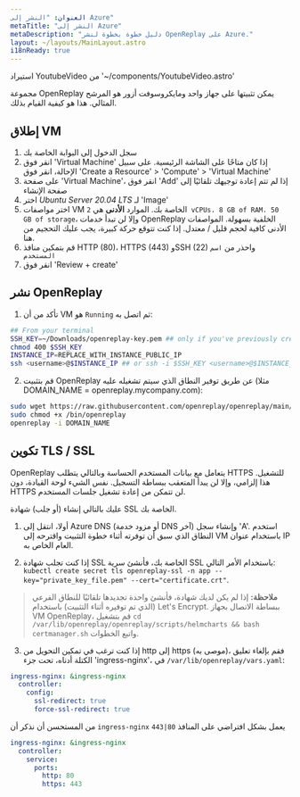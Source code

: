 ```yaml
---
العنوان: "النشر إلى Azure"
metaTitle: "النشر إلى Azure"
metaDescription: "دليل خطوة بخطوة لنشر OpenReplay على Azure."
layout: ~/layouts/MainLayout.astro
i18nReady: true
---
```

استيراد YoutubeVideo من '~/components/YoutubeVideo.astro'

<YoutubeVideo title="مشاهدة كيفية تثبيت OpenReplay في البنية التحتية الخاصة بك في Azure"
description="إذا لم ترغب في القراءة، يمكنك اتباع هذا الدرس التعليمي المرئي يشرح لك كيفية تثبيت OpenReplay في Azure"
videoURL="https://www.youtube.com/watch?v=bkVw32UKf7Q"
/>

مجموعة OpenReplay يمكن تثبيتها على جهاز واحد ومايكروسوفت أزور هو المرشح المثالي. هذا هو كيفية القيام بذلك.

## إطلاق VM

1. سجل الدخول إلى البوابة الخاصة بك
2. انقر فوق 'Virtual Machine' إذا كان متاحًا على الشاشة الرئيسية. على سبيل الإحالة، انقر فوق 'Create a Resource' > 'Compute' > 'Virtual Machine'
3. على صفحة 'Virtual Machine'، انقر فوق 'Add' إذا لم تتم إعادة توجيهك تلقائيًا إلى صفحة الإنشاء
4. اختر *Ubuntu Server 20.04 LTS* لـ 'Image'
4. اختر مواصفات VM الخاصة بك. الموارد **الأدنى** هي `2 vCPUs، 8 GB of RAM، 50 GB of storage`، وإلا لن تبدأ خدمات OpenReplay الخلفية بسهولة. المواصفات الأدنى كافية لحجم قليل / معتدل. إذا كنت تتوقع حركة كبيرة، يجب عليك التحجيم من هنا.
5. قم بتمكين منافذ HTTP (80)، HTTPS (443) وSSH (22) واحذر من `اسم المستخدم`
6. انقر فوق 'Review + create'

## نشر OpenReplay

1. تأكد من أن VM هو `Running` ثم اتصل به:


```bash
## From your terminal
SSH_KEY=~/Downloads/openreplay-key.pem ## only if you've previously created an SSH key
chmod 400 $SSH_KEY
INSTANCE_IP=REPLACE_WITH_INSTANCE_PUBLIC_IP
ssh <username>@$INSTANCE_IP ## or ssh -i $SSH_KEY <username>@$INSTANCE_IP if you have a key
```


2. قم بتثبيت OpenReplay عن طريق توفير النطاق الذي سيتم تشغيله عليه (مثلا DOMAIN_NAME = openreplay.mycompany.com):


```bash
sudo wget https://raw.githubusercontent.com/openreplay/openreplay/main/scripts/helmcharts/openreplay-cli -O /bin/openreplay 
sudo chmod +x /bin/openreplay
openreplay -i DOMAIN_NAME
```


## تكوين TLS / SSL

OpenReplay يتعامل مع بيانات المستخدم الحساسة وبالتالي يتطلب HTTPS للتشغيل. هذا إلزامي، وإلا لن يبدأ المتعقب ببساطة التسجيل. نفس الشيء لوحة القيادة، دون HTTPS لن تتمكن من إعادة تشغيل جلسات المستخدم.

عليك بالتالي إنشاء (أو جلب) شهادة SSL الخاصة بك.

1. أولا، انتقل إلى Azure DNS (أو مزود خدمة DNS آخر) وإنشاء سجل 'A'. استخدم النطاق الذي سبق أن توفرته أثناء خطوة التثبيت واقترحه إلى VM باستخدام عنوان IP العام الخاص به.

2. إذا كنت تجلب شهادة SSL الخاصة بك، فأنشئ سرية SSL باستخدام الأمر التالي: `kubectl create secret tls openreplay-ssl -n app --key="private_key_file.pem" --cert="certificate.crt"`.

> **ملاحظة:** إذا لم يكن لديك شهادة، فأنشئ واحدة تجديدها تلقائيًا للنطاق الفرعي (الذي تم توفيره أثناء التثبيت) باستخدام Let's Encrypt. ببساطة الاتصال بجهاز VM OpenReplay، قم بتشغيل `cd /var/lib/openreplay/openreplay/scripts/helmcharts && bash certmanager.sh` واتبع الخطوات.

3. إذا كنت ترغب في تمكين التحويل من http إلى https (موصى به)، فقم بإلغاء تعليق الكتلة أدناه، تحت جزء 'ingress-nginx'، في `/var/lib/openreplay/vars.yaml`:


```yaml
ingress-nginx: &ingress-nginx
  controller:
    config:
      ssl-redirect: true
      force-ssl-redirect: true
```


من المستحسن أن نذكر أن `ingress-nginx` يعمل بشكل افتراضي على المنافذ `80|443`
```yaml
ingress-nginx: &ingress-nginx
  controller:
    service:
      ports:
        http: 80
        https: 443
```
